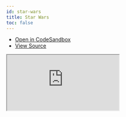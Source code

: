 ```yaml
---
id: star-wars
title: Star Wars
toc: false
---
```


- [Open in CodeSandbox](https://codesandbox.io/s/github/tannerlinsley/react-query/tree/next/examples/star-wars)
- [View Source](https://github.com/tannerlinsley/react-query/tree/master/examples/star-wars)

<iframe
  src="https://codesandbox.io/embed/github/tannerlinsley/react-query/tree/next/examples/star-wars?autoresize=1&fontsize=14&theme=dark"
  title="tannerlinsley/react-query: star-wars"
  sandbox="allow-forms allow-modals allow-popups allow-presentation allow-same-origin allow-scripts"
  style={{
    width: '100%',
    height: '80vh',
    border: '0',
    borderRadius: 8,
    overflow: 'hidden',
    position: 'static',
    zIndex: 0,
  }}
></iframe>
